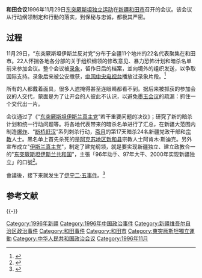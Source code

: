 '''和田会议'''1996年11月29日[[东突厥斯坦独立运动|东突厥斯坦独立运动]]在[[新疆|新疆]][[和田市|和田市]]召开的会议。该会议从行动纲领制定和行動的落实，到保秘与忠诚，都极其严密。

== 过程 ==
11月29日，“东突厥斯坦伊斯兰反对党”分布于全疆11个地州的22名代表聚集在和田市。22人怀揣各地各分部的关于组织纲领的修改意见、暴力恐怖计划和暗杀名单前来参加会议。整个会议被[[录象|录象]]，留作日后的档案，並向境外的组织发送，以争取国际支持。录象后来被公安缴获，[[中国中央电视台|中国中央电视台]]播放过录象片段。<ref>{{Cite web |url=http://news.ifeng.com/history/vp/detail_2011_05/03/6130371_3.shtml#locate |title=如此“英雄”：本·拉登训练“东突”恐怖分子 |accessdate=2013-07-23 |archive-date=2017-01-12 |archive-url=https://web.archive.org/web/20170112154109/http://news.ifeng.com/history/vp/detail_2011_05/03/6130371_3.shtml#locate |dead-url=no }}</ref>

所有的人都戴着面具，很多人遮掩得甚至连眼睛都看不到。据后来被抓获的参加会议的人交代，蒙面是为了让开会的人彼此不认识，以避免[[墨玉会议|墨玉会议]]的疏漏：抓住一个交代出一片。

会议通过了《“[[东突厥斯坦伊斯兰真主党|东突厥斯坦伊斯兰真主党]]”若干重要问题的决议》；研究了新的暗杀计划和统一行动问题等。将各地代表带来的暗杀名单进行了汇总，在新疆大范围内制造[[爆炸|爆炸]]、“[[断桥赶汉|断桥赶汉]]”系列刺杀行动，[[斋月|斋月]]的第17天暗杀24名新疆党政干部和[[宗教|宗教]]人士。黑名单上首先杀死的是[[阿克苏地区|阿克苏地区]][[新和县|新和县]]宗教人士阿肯木·斯迪克。另外宣布成立"[[伊斯兰真主党|伊斯兰真主党]]"，制定了建党纲领，就是要实现新疆独立、建立政教合一的"[[东突厥斯坦伊斯兰共和国|东突厥斯坦伊斯兰共和国]]"，主張「96年动手、97年大干、2000年实现新疆独立」的口號<ref>{{Cite web |url=http://news.qq.com/a/20080220/001045.htm |title=王乐泉揭密二五事件真相：斥责美国之音胡扯 |accessdate=2013-07-27 |archive-date=2018-08-22 |archive-url=https://web.archive.org/web/20180822014919/https://news.qq.com/a/20080220/001045.htm |dead-url=no }}</ref>。

會議後，接下来就发生了[[伊宁二·五事件|伊宁二·五事件]]。<ref>{{Cite web |url=http://policewomen.cpd.com.cn/n2386978/n2387087/c17702883/content_2.html |title=新疆恐怖分子忆受拉登训练：学杀人放火 有人被练死 |accessdate=2013-07-23 |archive-date=2015-06-10 |archive-url=https://web.archive.org/web/20150610205652/http://policewomen.cpd.com.cn/n2386978/n2387087/c17702883/content_2.html |dead-url=yes }}</ref>
== 参考文献 ==
{{Reflist|2}}

{{-}}
{{东突}}

[[Category:1996年新疆|Category:1996年新疆]]
[[Category:1996年中国政治事件|Category:1996年中国政治事件]]
[[Category:新疆维吾尔自治区政治事件|Category:新疆维吾尔自治区政治事件]]
[[Category:和田事件|Category:和田事件]]
[[Category:和田市|Category:和田市]]
[[Category:東突厥斯坦獨立運動|Category:東突厥斯坦獨立運動]]
[[Category:中华人民共和国政治会议|Category:中华人民共和国政治会议]]
[[Category:1996年11月|Category:1996年11月]]